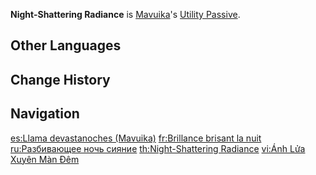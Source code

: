 {{Talent Infobox
|image         = Talent Night-Shattering Radiance.png
|character     = Mavuika
|type          = Utility Passive
|info          = The party's Nightsoul Transmission CD is decreased by 20%.
|scale_att1    = 
|scale_att2    = 
|utility1      = Cooldown Reduction
|utility2      = 
}}
{{Description|"A fired-up leader means a more powerful offensive."|2=[[Dainsleif]] in [https://youtu.be/Q4JRtFDrP5w Collected Miscellany - "Mavuika: Pilgrimage of the Blazing Sun"]}}
'''Night-Shattering Radiance''' is [[Mavuika]]'s [[Utility Passive]].
<!--
==Gameplay Notes==
-->
==Other Languages==
{{Other Languages
|en       = Night-Shattering Radiance
|zhs      = 破夜的焰光
|zhs_rm   = Pòyè de Yànguāng
|zht      = 破夜的焰光
|zht_rm   = Pòyè de Yànguāng
|zh_tl    = Night-Ripping Flame Light
|ja       = 夜を裂く光焔
|ja_rm    = Yoru wo Saku Kouen
|ja_tl    = Night-Shattering Radiance
|ko       = 밤을 가르는 불꽃
|ko_rm    = 
|ko_tl    = 
|es       = Llama devastanoches
|es_tl    = Night-Devastating Flame
|fr       = Brillance brisant la nuit
|fr_tl    = Night-Shattering Brilliance
|ru       = Разбивающее ночь сияние
|ru_tl    = 
|th       = Night-Shattering Radiance
|vi       = Ánh Lửa Xuyên Màn Đêm
|vi_tl    = 
|de       = Finsternis zersetzendes Flammenlicht
|de_tl    = Darkness-Corroding Flame Light
|id       = Night-Shattering Radiance
|pt       = Luz Dispersadora da Escuridão
|pt_tl    = 
|tr       = Geceyi Bozan Aydınlık
|tr_tl    = 
|it       = Radiosità franginotte
|it_tl    = 
}}

==Change History==
{{Change History|5.3}}

==Navigation==
{{Talent Navbox|Mavuika}}

[[es:Llama devastanoches (Mavuika)]]
[[fr:Brillance brisant la nuit]]
[[ru:Разбивающее ночь сияние]]
[[th:Night-Shattering Radiance]]
[[vi:Ánh Lửa Xuyên Màn Đêm]]